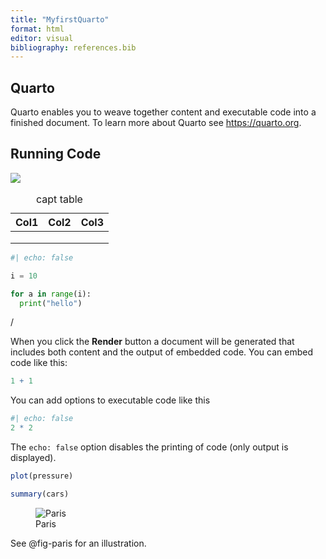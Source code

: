 ```yaml
---
title: "MyfirstQuarto"
format: html
editor: visual
bibliography: references.bib
---
```


## Quarto

Quarto enables you to weave together content and executable code into a finished document. To learn more about Quarto see <https://quarto.org>.

## Running Code

![](images/Untitled.jpg)

| Col1 | Col2 | Col3 |
|------|------|------|
|      |      |      |
|      |      |      |
|      |      |      |

: capt table

```python

#| echo: false

i = 10

for a in range(i):
  print("hello")
```

/

When you click the **Render** button a document will be generated that includes both content and the output of embedded code. You can embed code like this:

```r
1 + 1
```

You can add options to executable code like this

```r
#| echo: false
2 * 2
```

The `echo: false` option disables the printing of code (only output is displayed).

```r
plot(pressure)
```

```r
summary(cars)
```

![Paris](images/Untitled.jpg){#fig-paris}


See @fig-paris for an illustration.